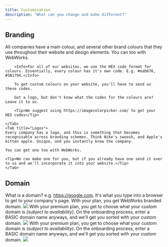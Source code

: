 ```yaml
---
title: Customisation
description: "What can you change and make different?"
---
```

## Branding
<Tabs>
    <Tab title="Colours">
        All companies have a main colour, and several other brand colours that they use throughout their website and design elements. You can too with WebWorks.

        <Info>For all of our websites, we use the HEX code format for colours. Essentially, every colour has it's own code. E.g. #eab676, #5B1794.</Info>

        To get custom colours on your website, you'll have to send us these codes.

        Got a logo, but don't know what the codes for the colours are? Leave it to us.

        <Tip>We suggest using https://imagecolorpicker.com/ to get your HEX codes</Tip>

    </Tab>
    <Tab title="Logos">
    Every company has a logo, and this is something that becomes recognisable across branding schemes. Think Nike's swoosh, and Apple's bitten apple. Unique, and you instantly know the company. 
    
    You can get one too with WebWorks.

    <Tip>We can make one for you, but if you already have one send it over to us and we'll incorporate it into your website.</Tip>
    </Tab>
</Tabs>

## Domain
<Note>What is a domain? e.g. https://google.com. It's what you type into a browser to get to your company's page.</Note>
<Tabs>
  <Tab title="BASIC">
    With your plan, you get WebWorks branded domain.
    <Frame caption="Replace mydomain with your choice">
        <img src="/images/branded-domain.png" />
    </Frame>
  </Tab>
  <Tab title="PLUS">
    With your premium plan, you get to choose what your custom domain is _(subject to availability)_.
    <Check>On the onboarding process, enter a BASIC domain name anyways, and we'll get you sorted with your custom domain.</Check>
    <Frame caption="Replace mydomain with your choice">
        <img src="/images/custom-domain.png" />
    </Frame>
  </Tab>
  <Tab title="PROFESSIONAL">
    With your premium plan, you get to choose what your custom domain is _(subject to availability)_.
    <Check>On the onboarding process, enter a BASIC domain name anyways, and we'll get you sorted with your custom domain.</Check>
    <Frame caption="Replace mydomain with your choice">
        <img src="/images/custom-domain.png" />
    </Frame>
  </Tab>
</Tabs>


